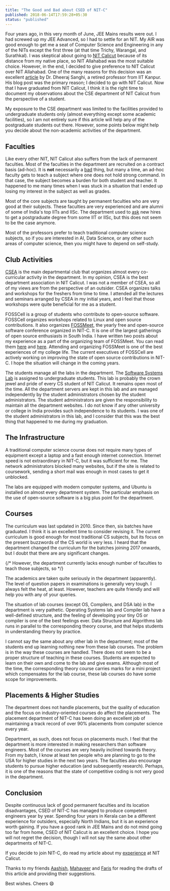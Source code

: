 ```yaml
---
title: "The Good and Bad about CSED of NIT-C"
published: 2018-06-14T17:59:28+05:30
status: "published"
---
```


Four years ago, in this very month of June, JEE Mains results were out. I had
screwed up my JEE Advanced, so I had to settle for an NIT. My AIR was good
enough to get me a seat of Computer Science and Engineering in any of the NITs
except the first three (at that time Trichy, Warangal, and Surathkal). I was
skeptical about going to [NIT Calicut](http://nitc.ac.in/) because of its
distance from my native place, so NIT Allahabad was the most suitable choice.
However, in the end, I decided to give preference to NIT Calicut over NIT
Allahabad. One of the many reasons for this decision was an excellent
[article](https://dsanghi.blogspot.com/2011/05/my-2011-list-of-recommended-csit.html)
by Dr. Dheeraj Sanghi, a retired professor from IIT Kanpur. His blog post was
the primary reason; I decided to go with NIT Calicut. Now that I have graduated
from NIT Calicut, I think it is the right time to document my observations about
the CSE department of NIT Calicut from the perspective of a student.

My exposure to the CSE department was limited to the facilities provided to
undergraduate students only (almost everything except some academic facilities),
so I am not entirely sure if this article will help any of the postgraduate
students out there. However, some points below might help you decide about the
non-academic activities of the department.

## Faculties

Like every other NIT, NIT Calicut also suffers from the lack of permanent
faculties. Most of the faculties in the department are recruited on a contract
basis (ad-hoc). It is **not** necessarily a
[bad](https://dsanghi.blogspot.com/2018/05/teaching-by-temps-it-is-budget-issue-too.html)
thing, but many a time, an ad-hoc faculty gets to teach a subject where one does
not hold strong command. In that case, the subject becomes a burden for both
student and teacher. It happened to me many times when I was stuck in a
situation that I ended up losing my interest in the subject as well as grades.

Most of the core subjects are taught by permanent faculties who are very good at
their subjects. These faculties are very experienced and are alumni of some of
India's top IITs and IISc. The department used to
[ask](https://dsanghi.blogspot.com/2011/05/my-2011-list-of-recommended-csit.html)
new hires to get a postgraduate degree from some IIT or IISc, but this does not
seem to be the case anymore.

Most of the professors prefer to teach traditional computer science subjects, so
if you are interested in AI, Data Science, or any other such areas of computer
science, then you might have to depend on self-study.

## Club Activities

[CSEA](http://assoc.cse.nitc.ac.in/) is the main departmental club that
organizes almost every co-curricular activity in the department. In my opinion,
CSEA is the best department association in NIT Calicut. I was not a member of
CSEA, so all of my views are from the perspective of an outsider. CSEA organizes
talks and workshops for the freshers from time to time. I attended all the
lectures and seminars arranged by CSEA in my initial years, and I feel that
those workshops were quite beneficial for me as a student.

FOSSCell is a group of students who contribute to open-source software. FOSSCell
organizes workshops related to Linux and open source contributions. It also
organizes [FOSSMeet](http://fossmeet.in/), the yearly free and open-source
software conference organized in NIT-C. It is one of the largest gatherings of
open source enthusiasts in South India. I have written two posts about my
experience as a part of the organizing team of FOSSMeet. You can read them
[here](/blog/fossmeet-17/) and [here](/blog/fossmeet-18/). Attending and
organizing FOSSMeet is one of the best experiences of my college life. The
current executives of FOSSCell are actively working on improving the state of
open source contributions in NIT-C. I hope the situation will change in the
coming years.

The students manage all the labs in the department. The
[Software Systems Lab](http://athena.nitc.ac.in/) is assigned to undergraduate
students. This lab is probably the crown jewel and pride of every CS student of
NIT Calicut. It remains open most of the time. All the department servers are
kept in this lab and are managed independently by the student administrators
chosen by the student administrators. The student administrators are given the
responsibility to maintain all the department websites. I do not know if any
other university or college in India provides such independence to its students.
I was one of the student administrators in this lab, and I consider that this
was the best thing that happened to me during my graduation.

## The Infrastructure

A traditional computer science course does not require many types of equipment
except a laptop and a fast enough internet connection. Internet speed is not
extraordinary in NIT-C, but it was sufficient for me. The network administrators
blocked many websites, but if the site is related to coursework, sending a short
mail was enough in most cases to get it unblocked.

The labs are equipped with modern computer systems, and Ubuntu is installed on
almost every department system. The particular emphasis on the use of
open-source software is a big plus point for the department.

## Courses

The curriculum was last updated in 2010. Since then, six batches have graduated.
I think it is an excellent time to consider revising it. The current curriculum
is good enough for most traditional CS subjects, but its focus on the present
buzzwords of the CS world is very less. I heard that the department changed the
curriculum for the batches joining 2017 onwards, but I doubt that there are any
significant changes.

{/* However, the department currently lacks enough number of faculties to teach those subjects, so */}

The academics are taken quite seriously in the department (apparently). The
level of question papers in examinations is generally very tough. I always felt
the heat, at least. However, teachers are quite friendly and will help you with
any of your queries.

The situation of lab courses (except OS, Compilers, and DSA lab) in the
department is very pathetic. Operating Systems lab and Compiler lab have a
well-defined structure, and the feeling of developing your tiny OS or compiler
is one of the best feelings ever. Data Structure and Algorithms lab runs in
parallel to the corresponding theory course, and that helps students in
understanding theory by practice.

I cannot say the same about any other lab in the department; most of the
students end up learning nothing new from these lab courses. The problem is in
the way these courses are handled. There does not seem to be a proper structure
of teaching in these courses. Students are expected to learn on their own and
come to the lab and give exams. Although most of the time, the corresponding
theory course carries marks for a mini project which compensates for the lab
course, these lab courses do have some scope for improvements.

## Placements & Higher Studies

The department does not handle placements, but the quality of education and the
focus on industry-oriented courses do affect the placements. The placement
department of NIT-C has been doing an excellent job of maintaining a track
record of over 90% placements from computer science every year.

Department, as such, does not focus on placements much. I feel that the
department is more interested in making researchers than software engineers.
Most of the courses are very heavily inclined towards theory. From my batch, I
know at least ten people who are planning to go to the USA for higher studies in
the next two years. The faculties also encourage students to pursue higher
education (and subsequently research). Perhaps, it is one of the reasons that
the state of competitive coding is not very good in the department.

## Conclusion

Despite continuous lack of good permanent faculties and its location
disadvantages, CSED of NIT-C has managed to produce competent engineers year by
year. Spending four years in Kerala can be a different experience for outsiders,
especially North Indians, but it is an experience worth gaining. If you have a
good rank in JEE Mains and do not mind going too far from home, CSED of NIT
Calicut is an excellent choice. I hope you will not regret the decision, though
I will not say the same about other departments of NIT-C.

If you decide to join NIT-C, do read my article about my
[experience](/blog/mistakes-that-i-made-in-nitc/) at NIT Calicut.

Thanks to my friends [Aashish](https://www.linkedin.com/in/aashishsatya),
[Mahaveer](https://www.linkedin.com/in/mahaveer-chouhan-575abba7/) and
[Faris](https://www.facebook.com/faris.shajahan.1) for reading the drafts of
this article and providing their suggestions.

Best wishes. Cheers 😄

